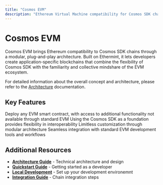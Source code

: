 ```yaml
---
title: "Cosmos EVM"
description: "Ethereum Virtual Machine compatibility for Cosmos SDK chains"
---
```


# Cosmos EVM

Cosmos EVM brings Ethereum compatibility to Cosmos SDK chains through a modular, plug-and-play architecture. Built on Ethermint, it lets developers create application-specific blockchains that combine the flexibility of Cosmos SDK with the familiarity and collective mindshare of the EVM ecosystem.

For detailed information about the overall concept and architecture, please refer to the [Architecture](/evm/architecture) documentation.



## Key Features

<CardGroup cols={2}>
  <Card title="Forward Compatibility" icon="rightarrow" color="#7c3aed">
    Deploy any EVM smart contract, with access to additional functionality not available through standard EVM
  </Card>
  <Card title="Cosmos Integration" icon="globe" color="#4f46e5">
    Using the Cosmos SDK as a foundation provides flexibility in interoperability
  </Card>
  <Card title="Modular Design" icon="puzzle-piece" color="#059669">
    Limitless customization through modular architecture
  </Card>
  <Card title="Developer Experience" icon="code" color="#ea580c">
    Seamless integration with standard EVM development tools and workflows
  </Card>
</CardGroup>


## Additional Resources

- **[Architecture Guide](/docs/evm/architecture)** - Technical architecture and design
- **[Quickstart Guide](/docs/evm/quickstart)** - Getting started as a developer
- **[Local Development](/docs/evm/local-development)** - Set up your development environemnt
- **[Integration Guide](/docs/evm/integrate)** - Chain integration steps